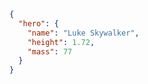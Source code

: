 ```json word-wrap=false filename="Response"
{
  "hero": {
    "name": "Luke Skywalker",
    "height": 1.72,
    "mass": 77
  }
}
```

